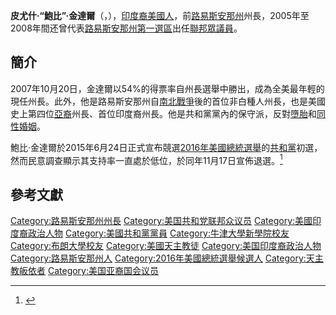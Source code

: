 {{blpsources|time=2015-11-22T22:05:27+00:00}}
{{Infobox_Governor
| name = 鮑比·金達爾
| original_name = Piyush Bobby Jindal
| image = Bobby Jindal, official 109th Congressional photo.jpg
| country = 
| order = 55
| office = 路易斯安那州州長
| term_start = 2008年1月14日
| term_end = 2016年1月11日
| predecessor = [[卡斯琳·布蘭科|卡斯琳·布蘭科]]
| successor = John Bel Edwards
| state2 = 路易西安納州
| district2 = 1
| term_start2 = 2005年1月3日
| term_end2 = 2008年1月14日
| preceded2 =
| succeeded2 =
| birth_date = {{birth date and age|1971|6|10}}
| birth_place = {{USA}}[[路易斯安那州|路易斯安那州]][[巴吞魯日_(路易斯安那州)|巴吞魯日]]
| death_date =
| death_place = 
| alma_mater = [[布朗大学|布朗大学]] <br> [[牛津大學|牛津大學]] 
| spouse = Supriya Jolly Jindal
| party = [[共和黨_(美國)|共和黨]]
| religion = [[羅馬天主教|羅馬天主教]]
}}
'''皮尤什·“鮑比”·金達爾'''（{{lang-en|Piyush "Bobby" Jindal}}，{{bd|1971年|6月10日|||catIdx=Jindal}}），[[印度裔美國人|印度裔美國人]]，前[[路易斯安那州|路易斯安那州]]州長，2005年至2008年間还曾代表[[路易斯安那州美國國會第一選區|路易斯安那州第一選區]]出任[[美國眾議院|聯邦眾議員]]。

== 簡介 ==
2007年10月20日，金達爾以54%的得票率自州長選舉中勝出，成為全美最年輕的現任州長。此外，他是路易斯安那州自[[南北戰爭|南北戰爭]]後的首位非白種人州長，也是美國史上第四位[[亞裔美國人|亞裔]]州長、首位印度裔州長。他是共和黨黨內的保守派，反對[[墮胎|墮胎]]和[[同性婚姻|同性婚姻]]。

鮑比·金達爾於2015年6月24日正式宣布競選[[2016年美國總統選舉|2016年美國總統選舉]]的[[共和黨_(美國)|共和黨]]初選，然而民意調查顯示其支持率一直處於低位，於同年11月17日宣佈退選。<ref>{{Cite news |url=http://www.chinanews.com/gj/2015/11-18/7629482.shtml |title=美首位印度裔州长宣布退出总统选战 共和党3人出局 |publisher=中新網 |date=2015-11-18 |accessdate=2015-11-18 |archive-date=2020-07-18 |archive-url=https://web.archive.org/web/20200718082440/http://www.chinanews.com/gj/2015/11-18/7629482.shtml |dead-url=no }}</ref>

==參考文獻==
{{Reflist}}

{{Authority control}}
{{US-poli-bio-stub}}

{{DEFAULTSORT:Jindal, Bobby}}
[[Category:路易斯安那州州長|Category:路易斯安那州州長]]
[[Category:美国共和党联邦众议员|Category:美国共和党联邦众议员]]
[[Category:美國印度裔政治人物|Category:美國印度裔政治人物]]
[[Category:美國共和黨黨員|Category:美國共和黨黨員]]
[[Category:牛津大學新學院校友|Category:牛津大學新學院校友]]
[[Category:布朗大學校友|Category:布朗大學校友]]
[[Category:美國天主教徒|Category:美國天主教徒]]
[[Category:美国印度裔政治人物|Category:美国印度裔政治人物]]
[[Category:路易斯安那州人|Category:路易斯安那州人]]
[[Category:2016年美國總統選舉候選人|Category:2016年美國總統選舉候選人]]
[[Category:天主教皈依者|Category:天主教皈依者]]
[[Category:美国亚裔国会议员|Category:美国亚裔国会议员]]